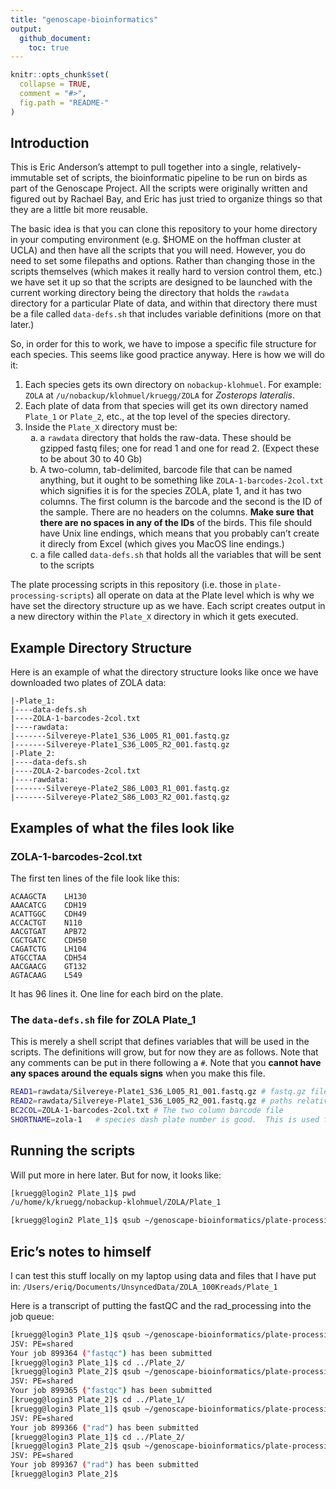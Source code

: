 ```yaml
---
title: "genoscape-bioinformatics"
output: 
  github_document:
    toc: true
---
```


<!-- README.md is generated from README.Rmd. Please edit that file -->

```r
knitr::opts_chunk$set(
  collapse = TRUE,
  comment = "#>",
  fig.path = "README-"
)
```



## Introduction 

This is Eric Anderson's attempt to pull together into a single, relatively-immutable
set of scripts, the bioinformatic pipeline to be run on 
birds as part of the Genoscape Project.  All the scripts were originally written and figured out
by Rachael Bay, and Eric has just tried to organize things so that they are a little
bit more reusable.

The basic idea is that you can clone this repository to your home directory in your
computing environment (e.g. $HOME on the hoffman cluster at UCLA) and then have all the
scripts that you will need.  However, you do need to set some filepaths and options.
Rather than changing those in the scripts themselves (which makes it really hard to version
control them, etc.) we have set it up so that the scripts are designed to be launched with
the current working directory being the directory that holds the `rawdata` directory for 
a particular Plate of data, and within that directory there must be a file called `data-defs.sh`
that includes variable definitions (more on that later.)

So, in order for this to work, we have to impose a specific file structure for each 
species.  This seems like good practice anyway.  Here is how we will do it:

1. Each species gets its own directory on `nobackup-klohmuel`.  For example: `ZOLA` at 
`/u/nobackup/klohmuel/kruegg/ZOLA` for _Zosterops lateralis_.
2. Each plate of data from that species will get its own directory named `Plate_1` or `Plate_2`, etc.,
at the top level of the species directory.  
3. Inside the `Plate_X` directory must be:
    a) a `rawdata` directory that holds the raw-data.  These should be gzipped fastq files; one for 
    read 1 and one for read 2.  (Expect these to be about 30 to 40 Gb)
    b) A two-column, tab-delimited, barcode file that can be named anything, but it ought to be something like `ZOLA-1-barcodes-2col.txt`
    which signifies it is for the species ZOLA, plate 1, and it has two columns.  The first column is the barcode
    and the second is the ID of the sample.  There are no headers on the columns. **Make sure that there are no 
    spaces in any of the IDs** of the birds.  This file should have Unix line endings, which means that you probably
    can't create it direcly from Excel (which gives you MacOS line endings.)
    c) a file called `data-defs.sh` that holds all the variables that will be sent to the scripts
    
The plate processing scripts in this repository (i.e. those in `plate-processing-scripts`)  all operate on
data at the Plate level which is why we have set the directory structure up as we have.  Each
script creates output in a new directory within the `Plate_X` directory in which it gets 
executed.


## Example Directory Structure

Here is an example of what the directory structure looks like once we have downloaded two plates
of ZOLA data:
```
|-Plate_1:
|----data-defs.sh
|----ZOLA-1-barcodes-2col.txt
|----rawdata:
|-------Silvereye-Plate1_S36_L005_R1_001.fastq.gz
|-------Silvereye-Plate1_S36_L005_R2_001.fastq.gz
|-Plate_2:
|----data-defs.sh
|----ZOLA-2-barcodes-2col.txt
|----rawdata:
|-------Silvereye-Plate2_S86_L003_R1_001.fastq.gz
|-------Silvereye-Plate2_S86_L003_R2_001.fastq.gz
```

## Examples of what the files look like

### ZOLA-1-barcodes-2col.txt
The first ten lines of the file look like this:
```
ACAAGCTA	LH130
AAACATCG	CDH19
ACATTGGC	CDH49
ACCACTGT	N110
AACGTGAT	APB72
CGCTGATC	CDH50
CAGATCTG	LH104
ATGCCTAA	CDH54
AACGAACG	GT132
AGTACAAG	L549
```
It has 96 lines it.  One line for each bird on the plate.

### The `data-defs.sh` file for ZOLA Plate_1
This is merely a shell script that defines variables that will be used in the scripts.
The definitions will grow, but for now they are as follows.  Note that any comments
can be put in there following a `#`. Note that you **cannot have any spaces around
the equals signs** when you make this file.
```sh
READ1=rawdata/Silvereye-Plate1_S36_L005_R1_001.fastq.gz # fastq.gz file for Read one.
READ2=rawdata/Silvereye-Plate1_S36_L005_R2_001.fastq.gz # paths relative to the Plate_1 directory.
BC2COL=ZOLA-1-barcodes-2col.txt # The two column barcode file
SHORTNAME=zola-1   # species dash plate number is good.  This is used for output later  
```

## Running the scripts

Will put more in here later.  But for now, it looks like:
```sh
[kruegg@login2 Plate_1]$ pwd
/u/home/k/kruegg/nobackup-klohmuel/ZOLA/Plate_1

[kruegg@login2 Plate_1]$ qsub ~/genoscape-bioinformatics/plate-processing-scripts/01-fastqc.sh 
```

## Eric's notes to himself

I can test this stuff locally on my laptop using data and files that I have put in: `/Users/eriq/Documents/UnsyncedData/ZOLA_100Kreads/Plate_1`

Here is a transcript of putting the fastQC and the rad_processing into the job queue:
```sh
[kruegg@login3 Plate_1]$ qsub ~/genoscape-bioinformatics/plate-processing-scripts/01-fastqc.sh 
JSV: PE=shared
Your job 899364 ("fastqc") has been submitted
[kruegg@login3 Plate_1]$ cd ../Plate_2/
[kruegg@login3 Plate_2]$ qsub ~/genoscape-bioinformatics/plate-processing-scripts/01-fastqc.sh 
JSV: PE=shared
Your job 899365 ("fastqc") has been submitted
[kruegg@login3 Plate_2]$ cd ../Plate_1/
[kruegg@login3 Plate_1]$ qsub ~/genoscape-bioinformatics/plate-processing-scripts/02-rad-process.sh 
JSV: PE=shared
Your job 899366 ("rad") has been submitted
[kruegg@login3 Plate_1]$ cd ../Plate_2/
[kruegg@login3 Plate_2]$ qsub ~/genoscape-bioinformatics/plate-processing-scripts/02-rad-process.sh 
JSV: PE=shared
Your job 899367 ("rad") has been submitted
[kruegg@login3 Plate_2]$ 
```